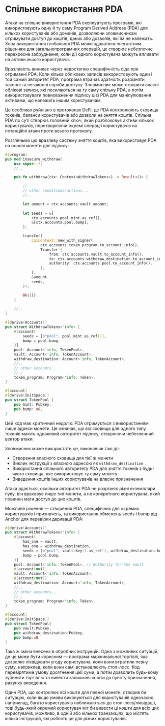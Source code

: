 
# Спільне використання PDA

Атаки на спільне використання PDA експлуатують програми, які використовують одну й ту саму Program Derived Address (PDA) для кількох користувачів або доменів, дозволяючи зловмисникам отримувати доступ до коштів, даних або дозволів, які їм не належать. Хоча використання глобальної PDA може здаватися елегантним рішенням для загальнопрограмних операцій, це створює небезпечне перехресне забруднення, коли дії одного користувача можуть впливати на активи іншого користувача.

Вразливість виникає через недостатню специфічність сіда при отриманні PDA. Коли кілька облікових записів використовують один і той самий авторитет PDA, програма втрачає здатність розрізняти законні та незаконні спроби доступу. Зловмисник може створити власні облікові записи, які посилаються на ту саму спільну PDA, а потім використовувати повноваження підпису цієї PDA для маніпулювання активами, що належать іншим користувачам.

Це особливо руйнівно в протоколах DeFi, де PDA контролюють сховища токенів, баланси користувачів або дозволи на зняття коштів. Спільна PDA по суті створює головний ключ, який розблоковує активи кількох користувачів, перетворюючи окремі операції користувачів на потенційні атаки проти всього протоколу.

<ArticleSection name="Anchor" id="anchor" level="h2" />

Розгляньмо цю вразливу систему зняття коштів, яка використовує PDA на основі монети для підпису:

```rust
#[program]
pub mod insecure_withdraw{
    use super::*;
    //..

    pub fn withdraw(ctx: Context<WithdrawTokens>) -> Result<()> {

        //..
        // other conditions/actions...
        //..

        let amount = ctx.accounts.vault.amount;
        
        let seeds = &[
            ctx.accounts.pool.mint.as_ref(),
            &[ctx.accounts.pool.bump],
        ];

        transfer(
            CpiContext::new_with_signer(
                ctx.accounts.token_program.to_account_info(),
                Transfer {
                    from: ctx.accounts.vault.to_account_info(),
                    to: ctx.accounts.withdraw_destination.to_account_info(),
                    authority: ctx.accounts.pool.to_account_info(),
                },
            ),
            &amount,
            seeds,
        )?;

        Ok(())
    }
        
    //..
}

#[derive(Accounts)]
pub struct WithdrawTokens<'info> {
    #[account(
        seeds = [b"pool", pool.mint.as_ref()],
        bump = pool.bump,                                        
    )]
    pool: Account<'info, TokenPool>,
    vault: Account<'info, TokenAccount>,
    withdraw_destination: Account<'info, TokenAccount>,
    //..
    // other accounts..
    //..
    token_program: Program<'info, Token>,
}

#[account]
#[derive(InitSpace)]
pub struct TokenPool {
    pub mint: Pubkey,
    pub bump: u8,
}
```

Цей код має критичний недолік: PDA отримується з використанням лише адреси монети. Це означає, що всі сховища для одного типу токенів мають однаковий авторитет підпису, створюючи небезпечний вектор атаки.

Зловмисник може використати це, виконавши такі дії:
- Створення власного сховища для тієї ж монети
- Виклик інструкції з власною адресою як `withdraw_destination`
- Використання спільного авторитету PDA для зняття токенів з будь-якого сховища, яке використовує ту саму монету
- Виведення коштів інших користувачів на власне призначення

Атака вдається, оскільки авторитет PDA не розрізняє різні екземпляри пулу, він враховує лише тип монети, а не конкретного користувача, який повинен мати доступ до цих коштів.

Можливе рішення — створення PDA, специфічних для окремих користувачів і призначень, та використання обмежень seeds і bump від Anchor для перевірки деривації PDA:

```rust
#[derive(Accounts)]
pub struct WithdrawTokens<'info> {
    #[account(
        has_one = vault,
        has_one = withdraw_destination,
        seeds = [b"pool", vault.key().as_ref(), withdraw_destination.key().as_ref()],
        bump = pool.bump,                                        
    )]
    pool: Account<'info, TokenPool>, // Authority for the vault
    #[account(mut)]
    vault: Account<'info, TokenAccount>,
    #[account(mut)]
    withdraw_destination: Account<'info, TokenAccount>,
    //..
    // other accounts..
    //..
    token_program: Program<'info, Token>,
}

#[account]
#[derive(InitSpace)]
pub struct TokenPool{
    pub vault:Pubkey,
    pub withdraw_destination:Pubkey,
    pub bump:u8
}
```

Така ж зміна внесена в обробник інструкцій. Одна з можливих ситуацій, де це може бути корисним — програма маржинальної торгівлі, яка дозволяє ліквідувати угоду користувача, коли вони втратили певну суму, наприклад, коли вони самі встановлюють стоп-лосс. Код перевірятиме умову досягнення цієї суми, а потім дозволить будь-кому зупинити торгівлю та вивести залишкові кошти до пункту призначення, рахунку виведення.

Один PDA, що контролює всі кошти для певної монети, створив би ситуацію, коли якщо умови виконуються для користувачів одночасно, наприклад, багато користувачів наближаються до стоп-лосу/ліквідації, тоді будь-який окремий користувач міг би вивести ці кошти для всіх цих користувачів, можливо, в одній або кількох транзакціях, що містять кілька інструкцій, які роблять це для різних користувачів.
